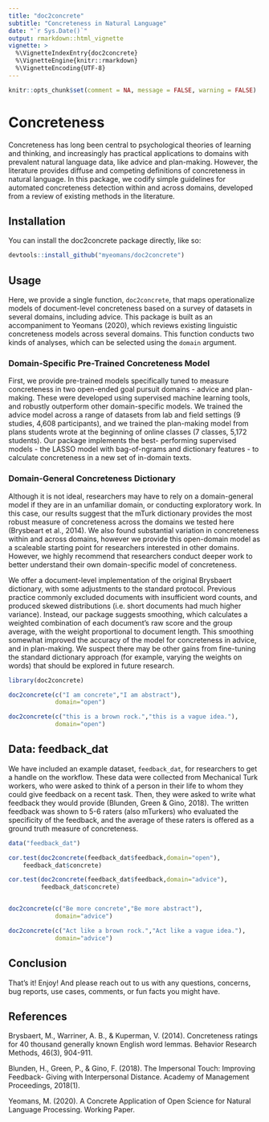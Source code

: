 ```yaml
---
title: "doc2concrete"
subtitle: "Concreteness in Natural Language"
date: "`r Sys.Date()`"
output: rmarkdown::html_vignette
vignette: >
  %\VignetteIndexEntry{doc2concrete}
  %\VignetteEngine{knitr::rmarkdown}
  %\VignetteEncoding{UTF-8}
---
```


```r
knitr::opts_chunk$set(comment = NA, message = FALSE, warning = FALSE)
```


# Concreteness

Concreteness has long been central to psychological theories of learning and thinking, and increasingly has practical applications to domains with prevalent natural language data, like advice and plan-making. However, the literature provides diffuse and competing definitions of concreteness in natural language. In this package, we codify simple guidelines for automated concreteness detection within and across domains, developed from a review of existing methods in the literature.

## Installation

You can install the doc2concrete package directly, like so:

```r
devtools::install_github("myeomans/doc2concrete")
```

## Usage

 Here, we provide a single function, `doc2concrete`, that maps operationalize models of document-level concreteness based on a survey of datasets in several domains, including advice. This package is built as an accompaniment to Yeomans (2020), which reviews existing linguistic concreteness models across several domains. This function conducts two kinds of analyses, which can be selected using the `domain` argument. 

### Domain-Specific Pre-Trained Concreteness Model

First, we provide pre-trained models specifically tuned to measure concreteness in two open-ended goal pursuit domains - advice and plan-making. These were developed using supervised machine learning tools, and robustly outperform other domain-specific models. We trained the advice model across a range of datasets from lab and field settings (9 studies, 4,608 participants), and we trained the plan-making model from plans students wrote at the beginning of online classes (7 classes, 5,172 students). Our package implements the best- performing supervised  models - the LASSO model with bag-of-ngrams and dictionary features - to calculate concreteness in a new set of in-domain texts.

### Domain-General Concreteness Dictionary

Although it is not ideal, researchers may have to rely on a domain-general model if they are in an unfamiliar domain, or conducting exploratory work. In this case, our results suggest that the mTurk dictionary provides the most robust measure of concreteness across the domains we tested here (Brysbeart et al., 2014). We also found substantial variation in concreteness within and across domains, however we provide this open-domain model as a scaleable starting point for researchers interested in other domains. However, we highly recommend that researchers conduct deeper work to better understand their own domain-specific model of concreteness.

We offer a document-level implementation of the original Brysbaert dictionary, with some adjustments to the standard protocol. Previous practice commonly excluded documents with insufficient word counts, and produced skewed distributions (i.e. short documents had much higher variance). Instead, our package suggests smoothing, which calculates a weighted combination of each document's raw score and the group average, with the weight proportional to document length. This smoothing somewhat improved the accuracy of the model for concreteness in advice, and in plan-making. We suspect there may be other gains from fine-tuning the standard dictionary approach (for example, varying the weights on words) that should be explored in future research. 

```r


library(doc2concrete)

doc2concrete(c("I am concrete","I am abstract"),
             domain="open")

doc2concrete(c("this is a brown rock.","this is a vague idea."),
             domain="open")

```

## Data: feedback_dat

We have included an example dataset, `feedback_dat`, for researchers to get a handle on the workflow. These data were collected from Mechanical Turk workers, who were asked to think of a person in their life to whom they could give feedback on a recent task. Then, they were asked to write what feedback they would provide (Blunden, Green & Gino, 2018). The written feedback was shown to 5-6 raters (also mTurkers) who evaluated the specificity of the feedback, and the average of these raters is offered as a ground truth measure of concreteness.

```r

data("feedback_dat")

cor.test(doc2concrete(feedback_dat$feedback,domain="open"),
    feedback_dat$concrete)

cor.test(doc2concrete(feedback_dat$feedback,domain="advice"),
         feedback_dat$concrete)


doc2concrete(c("Be more concrete","Be more abstract"),
             domain="advice")

doc2concrete(c("Act like a brown rock.","Act like a vague idea."),
             domain="advice")

```

## Conclusion

That's it! Enjoy! And please reach out to us with any questions, concerns, bug reports, use cases, comments, or fun facts you might have.

## References

Brysbaert, M., Warriner, A. B., & Kuperman, V. (2014). Concreteness ratings for 40 thousand generally known English word lemmas. Behavior Research Methods, 46(3), 904-911.

Blunden, H., Green, P., & Gino, F. (2018). The Impersonal Touch: Improving Feedback- Giving with Interpersonal Distance. Academy of Management Proceedings, 2018(1).

Yeomans, M. (2020). A Concrete Application of Open Science for Natural Language Processing. Working Paper.
